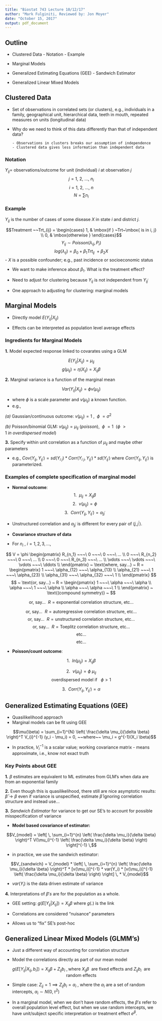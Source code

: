 ```yaml
---
title: "Biostat 743 Lecture 10/12/17"
author: "Mark Fulginiti, Reviewed by: Jon Moyer"
date: "October 15, 2017"
output: pdf_document
---
```



## **Outline**

- Clustered Data
      - Notation
      - Example

- Marginal Models

- Generalized Estimating Equations (GEE)
      - Sandwich Estimator
      
- Generalized Linear Mixed Models


## **Clustered Data**

- Set of observations in correlated sets (or clusters), e.g., individuals in a family, geographical unit, hierarchical data, teeth in mouth, repeated measures on units (longitudinal data) 

- Why do we need to think of this data differently than that of independent data?
      
      - Observations in clusters breaks our assumption of independence
      - Clustered data gives less information than independent data
            
### **Notation**

$Y_{ij} =$ observations/outcome for unit (individual) *i* at observation *j*
$$j = 1,~2,~...,~n_i$$
$$i = 1,~2,~...,~n$$
$$N = \sum n_i$$

### **Example**

$Y_{ij}$ is the number of cases of some disease *X* in state *i* and district *j*.

$$Treatment ~~Trt_{ij} = \begin{cases} 1, & \mbox{if } ~Trt~\mbox{ is in i, j} \\ 0, & \mbox{otherwise } \end{cases}$$
$$Y_{ij} \sim Poisson(\lambda_{ij},P_i)$$
$$log(\lambda_{ij}) = \beta_0 + \beta_1Trt_{ij} ~+ \beta_2X$$
- *X* is a possible confounder; e.g., past incidence or socioeconomic status

- We want to make inference about $\beta_1$.  What is the treatment effect?  
- Need to adjust for clustering because $Y_{ij}$ is not independent from $Y_{ij^{\prime}}$

- One approach to adjusting for clustering: marginal models


## **Marginal Models**

- Directly model $E(Y_{ij} | X_{ij})$

- Effects can be interpreted as population level average effects


### **Ingredients for Marginal Models**

**1.** Model expected response linked to covarates using a GLM
      
$$E(Y_{ij} | X_{ij}) = \mu_{ij}$$
$$g(\mu_{ij}) = \eta(X_{ij}) = X_{ij}\beta$$

**2.** Marginal variance is a function of the marginal mean
      
$$Var(Y_{ij}|X_{ij}) = \phi v(\mu_{ij})$$

- where $\phi$ is a scale parameter and $v(\mu_{ij})$ a known function.
- e.g., 

*(a)* Gaussian/continuous outcome: $v(\mu_{ij}) = 1~,~~\phi~= \sigma^2$

*(b)* Poisson/binomial GLM: $v(\mu_{ij}) = \mu_{ij}~(poisson),~~\phi~= 1 ~~(\phi~>1~in~overdispersed~model)$


**3.** Specify within unit correlation as a function of $\mu_{ij}$ and maybe other parameters

- e.g., $Cov(Y_{ij},Y_{ij^{\prime}}) = sd(Y_{i~j}) * Corr(Y_{i~j},Y_{ij^{\prime}}) * sd(Y_{ij^{\prime}})$ where $Corr(Y_{ij},Y_{ij^{\prime}})$ is parameterized.


### **Examples of complete specification of marginal model**

- **Normal outcome**:
$$1.~~ \mu_{ij} = X_{ij}\beta$$
$$2.~~ v(\mu_{ij}) = \phi$$
$$3.~~ Corr(Y_{ij},Y_{ij^{\prime}}) = \alpha_{jj^{\prime}}$$
- Unstructured correlation and $\alpha_{jj^{\prime}}$ is different for every pair of $(j,j^{\prime})$.

- **Covariance structure of data**

- For $n_i~, ~i = 1,2,3,...$,

$$
V = \phi
\begin{pmatrix}
  R_{n_1} ~~~\ 0 ~~~\ 0 ~~~\ ... \\
  0 ~~~\ R_{n_2} ~~~\ 0 ~~~\ ... \\
  0 ~~~\ 0 ~~~\ R_{n_3} ~~~\ ...  \\
  \vdots ~~~\ \vdots ~~~\ \vdots ~~~\ \ddots \\
 \end{pmatrix}
~
 \text{where, say...}
~
R = 
 \begin{pmatrix}
  1 ~~~\ \alpha_{12} ~~~\ \alpha_{13} \\
  \alpha_{21} ~~~\ 1 ~~~\ \alpha_{23}  \\
  \alpha_{31} ~~~\ \alpha_{32} ~~~\ 1 \\
 \end{pmatrix}
 $$
 $$
 ~
 \text{or, say...}
 ~
 R = 
\begin{pmatrix}
  1 ~~~\ \alpha ~~~\ \alpha \\
  \alpha ~~~\ 1 ~~~\ \alpha \\
  \alpha ~~~\ \alpha ~~~\ 1 \\
 \end{pmatrix}
 ~
 \text{(compound symmetry)}
 ~
 $$

 
 $$\text{or, say...} ~~ R = \text{exponential correlation structure, etc...}$$

$$\text{or, say...} ~~R = \text{autoregressive correlation structure, etc...}$$
$$\text{or, say...} ~~R = \text{unstructured correlation structure, etc...}$$
$$\text{or, say...} ~~R = \text{Toeplitz correlation structure, etc...}$$
$$\text{etc...}$$
$$\text{etc...}$$


- **Poisson/count outcome**:

$$1.~~ ln(\mu_{ij}) = X_{ij}\beta$$

$$2.~~ v(\mu_{ij}) = \phi~\mu_{ij}$$
$$\text{overdispersed model if}~~~\phi >1$$

$$3.~~ Corr(Y_{ij},Y_{ij^{\prime}}) = \alpha$$


## **Generalized Estimating Equations (GEE)**

- Quasilikelihood approach
- Marginal models can be fit using GEE

$$\mu(\beta) = \sum_{i=1}^{N} \left( \frac{\delta \mu_i}{\delta \beta} \right)^T V_{i}^{-1} (y_i - \mu_i) = 0, ~~where~~ \mu_i = g^{-1}(X_i \beta)$$


- In practice, $V_{i}^{-1}$ is a scalar value; working covariance matrix - means approximate, i.e., know not exact truth


### **Key Points about GEE**

**1.** $\beta$ estimates are equivalent to ML estimates from GLM's when data are from an exponential family

**2.** Even though this is quasilikelihood, there still are nice asymptotic results: $\hat{\beta} \rightarrow \beta$ even if variance is unspecified, estimate $\hat{\beta}$ ignoring correlation structure and instead use...

**3.** *Sandwich Estimator* for variance to get our SE's to account for possible misspecification of variance

- **Model based covariance of estimator:**

$$V_{model} = \left[ \, \sum_{i=1}^{n} \left( \frac{\delta \mu_i}{\delta \beta} \right)^T V(\mu_i)^{-1}  \left( \frac{\delta \mu_i}{\delta \beta} \right) \right]^{-1} \,$$

- in practice, we use the sandwich estimator:

$$V_{sandwich} = V_{model} * \left[ \, \sum_{i=1}^{n} \left( \frac{\delta \mu_i}{\delta \beta} \right)^T * [v(\mu_i)]^{-1} * var(Y_i) * [v(\mu_i)]^{-1} \left( \frac{\delta \mu_i}{\delta \beta} \right) \right] \, * V_{model}$$

- $var(Y_i)$ is the data driven estimate of variance

**4.** Interpretations of $\beta's$ are for the population as a whole.

- GEE setting: $g\left( E[Y_{ij}|X_{ij}] \right) = X_{ij} \beta$ where $g(.)$ is the link

- Correlations are considered "nuisance" parameters

- Allows us to "fix" SE's post-hoc


## **Generalized Linear Mixed Models (GLMM's)**

- Just a different way of accounting for correlation structure

- Model the correlations directly as part of our mean model

$$g\left( E[Y_{ij}|X_{ij}, b_i] \right) = X_{ij} \beta + Z_{ij} b_i ~,\text{where}~ X_{ij} \beta~ ~\text{are fixed effects and}~  Z_{ij} b_i ~~\text{are random effects}$$

- Simple case: $Z_{ij} = 1 \implies Z_{ij} b_i = \alpha_i ~,~ \text{where the}~ \alpha_i ~ \text{are a set of random intercepts},~\alpha_i \sim N(0,\tau^2)$

- In a marginal model, when we don't have random effects, the $\beta's$ refer to overall population level effect, but when we use random intercepts, we have unit/subject specific interpretation or treatment effect $e^{\beta}$.

